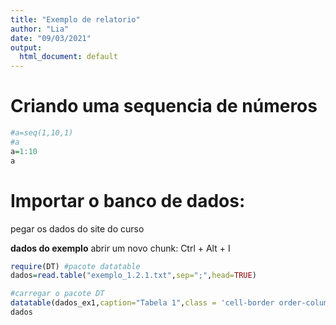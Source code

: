 ---
title: "Exemplo de relatorio"
author: "Lia"
date: "09/03/2021"
output:
  html_document: default
---

# Criando uma sequencia de números
```{r}
#a=seq(1,10,1)
#a
a=1:10
a
```

# Importar o banco de dados: 
pegar os dados do site do curso

**dados do exemplo**
abrir um novo chunk: Ctrl + Alt + I
```{r}
require(DT) #pacote datatable
dados=read.table("exemplo_1.2.1.txt",sep=";",head=TRUE)

#carregar o pacote DT
datatable(dados_ex1,caption="Tabela 1",class = 'cell-border order-column compact hover') 
dados
```



